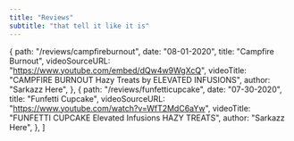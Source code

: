 ```yaml
---
title: "Reviews"
subtitle: "that tell it like it is"
---
```


  {
    path: "/reviews/campfireburnout",
    date: "08-01-2020",
    title: "Campfire Burnout",
    videoSourceURL: "https://www.youtube.com/embed/dQw4w9WgXcQ",
    videoTitle: "CAMPFIRE BURNOUT Hazy Treats by ELEVATED INFUSIONS",
    author: "Sarkazz Here",
  },
  {
    path: "/reviews/funfetticupcake",
    date: "07-30-2020",
    title: "Funfetti Cupcake",
    videoSourceURL: "https://www.youtube.com/watch?v=WfT2MdC6aYw",
    videoTitle: "FUNFETTI CUPCAKE Elevated Infusions HAZY TREATS",
    author: "Sarkazz Here",
  },
]
